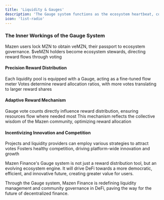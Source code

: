 ```yaml
---
title: 'Liquidity & Gauges'
description: 'The Gauge system functions as the ecosystem heartbeat, continuously pumping rewards to vitalize various liquidity pools.'
icon: 'list-radio'
---
```


### The Inner Workings of the Gauge System

Mazen users lock MZN to obtain veMZN, their passport to ecosystem governance.
$veMZN holders become ecosystem stewards, directing reward flows through voting

#### Precision Reward Distribution

Each liquidity pool is equipped with a Gauge, acting as a fine-tuned flow meter
Votes determine reward allocation ratios, with more votes translating to larger reward shares

#### Adaptive Reward Mechanism

Gauge vote counts directly influence reward distribution, ensuring resources flow where needed most
This mechanism reflects the collective wisdom of the Mazen community, optimizing reward allocation

#### Incentivizing Innovation and Competition

Projects and liquidity providers can employ various strategies to attract votes
Fosters healthy competition, driving platform-wide innovation and growth



Mazen Finance's Gauge system is not just a reward distribution tool, but an evolving ecosystem engine. It will drive DeFi towards a more democratic, efficient, and innovative future, creating greater value for users.

Through the Gauge system, Mazen Finance is redefining liquidity management and community governance in DeFi, paving the way for the future of decentralized finance.

